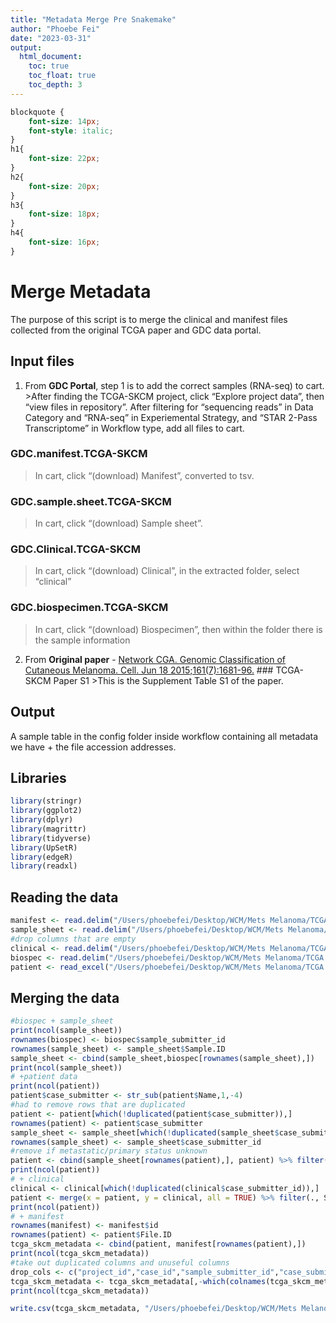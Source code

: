 ```yaml
---
title: "Metadata Merge Pre Snakemake"
author: "Phoebe Fei"
date: "2023-03-31"
output: 
  html_document:
    toc: true
    toc_float: true
    toc_depth: 3
---
```


```css
blockquote { 
    font-size: 14px; 
    font-style: italic;
}
h1{
    font-size: 22px;
}
h2{
    font-size: 20px;
}
h3{
    font-size: 18px;
}
h4{
    font-size: 16px;
}

```


# Merge Metadata
The purpose of this script is to merge the clinical and manifest files collected from the original TCGA paper and GDC data portal.

## Input files
1. From **GDC Portal**, step 1 is to add the correct samples (RNA-seq) to cart.
>After finding the TCGA-SKCM project, click "Explore project data", then "view files in repository". After filtering for "sequencing reads" in Data Category and "RNA-seq" in Experiemental Strategy, and "STAR 2-Pass Transcriptome" in Workflow type, add all files to cart.

### GDC.manifest.TCGA-SKCM
>In cart, click "(download) Manifest", converted to tsv.

### GDC.sample.sheet.TCGA-SKCM
>In cart, click "(download) Sample sheet".

### GDC.Clinical.TCGA-SKCM
>In cart, click "(download) Clinical", in the extracted folder, select "clinical"

### GDC.biospecimen.TCGA-SKCM
>In cart, click "(download) Biospecimen", then within the folder there is the sample information 

2. From **Original paper** - [Network CGA. Genomic Classification of Cutaneous Melanoma. Cell. Jun 18 2015;161(7):1681-96.](https://www.sciencedirect.com/science/article/pii/S0092867415006340?via%3Dihub#app2)
### TCGA-SKCM Paper S1
>This is the Supplement Table S1 of the paper. 

## Output
A sample table in the config folder inside workflow containing all metadata we have + the file accession addresses.

## Libraries

```r
library(stringr)
library(ggplot2)
library(dplyr)
library(magrittr)
library(tidyverse)
library(UpSetR)
library(edgeR)
library(readxl)
```

## Reading the data

```r
manifest <- read.delim("/Users/phoebefei/Desktop/WCM/Mets Melanoma/TCGA SKCM/GDC.manifest.TCGA-SKCM.tsv")
sample_sheet <- read.delim("/Users/phoebefei/Desktop/WCM/Mets Melanoma/TCGA SKCM/GDC.sample.sheet.TCGA-SKCM.tsv")
#drop columns that are empty
clinical <- read.delim("/Users/phoebefei/Desktop/WCM/Mets Melanoma/TCGA SKCM/GDC.Clinical.TCGA-SKCM.tsv") %>% mutate_all(funs(str_replace(., "'--", ""))) %>% discard(~all(is.na(.) | . ==""))
biospec <- read.delim("/Users/phoebefei/Desktop/WCM/Mets Melanoma/TCGA SKCM/GDC.biospecimen.TCGA-SKCM.tsv") %>% mutate_all(funs(str_replace(., "'--", ""))) %>% discard(~all(is.na(.) | . ==""))
patient <- read_excel("/Users/phoebefei/Desktop/WCM/Mets Melanoma/TCGA SKCM/TCGA-SKCM Paper S1.xlsx",sheet = 4, skip = 1, col_names = TRUE)
```

## Merging the data

```r
#biospec + sample_sheet
print(ncol(sample_sheet))
rownames(biospec) <- biospec$sample_submitter_id
rownames(sample_sheet) <- sample_sheet$Sample.ID
sample_sheet <- cbind(sample_sheet,biospec[rownames(sample_sheet),])
print(ncol(sample_sheet))
# +patient data
print(ncol(patient))
patient$case_submitter <- str_sub(patient$Name,1,-4)
#had to remove rows that are duplicated
patient <- patient[which(!duplicated(patient$case_submitter)),]
rownames(patient) <- patient$case_submitter
sample_sheet <- sample_sheet[which(!duplicated(sample_sheet$case_submitter_id)),]
rownames(sample_sheet) <- sample_sheet$case_submitter_id
#remove if metastatic/primary status unknown
patient <- cbind(sample_sheet[rownames(patient),], patient) %>% filter(., Sample.Type != "" | !is.na(Sample.Type))
print(ncol(patient))
# + clinical
clinical <- clinical[which(!duplicated(clinical$case_submitter_id)),]
patient <- merge(x = patient, y = clinical, all = TRUE) %>% filter(., Sample.Type != "" | !is.na(Sample.Type))
print(ncol(patient))
# + manifest
rownames(manifest) <- manifest$id
rownames(patient) <- patient$File.ID
tcga_skcm_metadata <- cbind(patient, manifest[rownames(patient),])
print(ncol(tcga_skcm_metadata))
#take out duplicated columns and unuseful columns
drop_cols <- c("project_id","case_id","sample_submitter_id","case_submitter","case_submitter_id","id","File Name","Data.Category","sample_type","ALL_SAMPLES", "ALL_PRIMARY_VS_METASTATIC", "year_of_birth", "year_of_death", "age_at_diagnosis", "days_to_diagnosis", "days_to_last_follow_up", "gender","ethnicity", "state","age_at_index","CURATED_PATHOLOGIC_STAGE_AJCC7_AT_DIAGNOSIS_SIMPLE","CURATED_M_STAGE_AT_DIAGNOSIS_SIMPLE","CURATED_N_STAGE_AT_DIAGNOSIS_SIMPLE","days_to_last_follow_up","days_to_death")
tcga_skcm_metadata <- tcga_skcm_metadata[,-which(colnames(tcga_skcm_metadata) %in% drop_cols)] %>% filter(., Sample.Type != "" | !is.na(Sample.Type))
print(ncol(tcga_skcm_metadata))
```

```r
write.csv(tcga_skcm_metadata, "/Users/phoebefei/Desktop/WCM/Mets Melanoma/TCGA SKCM/TCGA_SKCM_mets/resources/METADATA.csv", row.names = FALSE)
```
